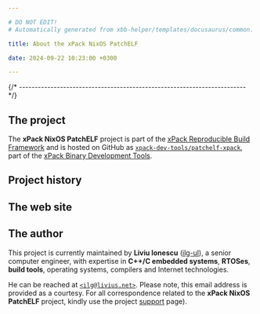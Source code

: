 ```yaml
---

# DO NOT EDIT!
# Automatically generated from xbb-helper/templates/docusaurus/common.

title: About the xPack NixOS PatchELF

date: 2024-09-22 10:23:00 +0300

---
```



{/* ------------------------------------------------------------------------ */}

## The project

The **xPack NixOS PatchELF** project is part of the
[xPack Reproducible Build Framework](https://xpack.github.io)
and is hosted on GitHub as
[`xpack-dev-tools/patchelf-xpack`](https://github.com/xpack-dev-tools/patchelf-xpack),
part of the [xPack Binary Development Tools](https://github.com/xpack-dev-tools/).

<MoreIntro/>

## Project history

<History/>

## The web site

<Website/>

## The author

This project is currently maintained by **Liviu Ionescu**
([ilg-ul](https://github.com/ilg-ul)),
a senior computer engineer, with expertise in **C++/C embedded systems**,
**RTOSes**, **build tools**, operating systems, compilers
and Internet technologies.

He can be reached at [`<ilg@livius.net>`](mailto:ilg@livius.net).
Please note, this email address is provided as a courtesy.
For all correspondence related to the **xPack NixOS PatchELF**
project, kindly use the project [support](/docs/support/) page).
